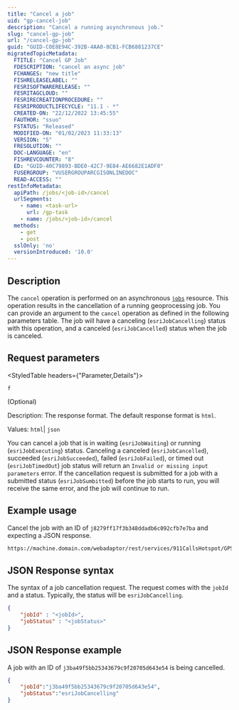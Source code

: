 ```yaml
---
title: "Cancel a job"
uid: "gp-cancel-job"
description: "Cancel a running asynchronous job."
slug: "cancel-gp-job"
url: "/cancel-gp-job"
guid: "GUID-C0E8E94C-392B-4AA0-8CB1-FCB6881237CE"
migratedTopicMetadata:
  FTITLE: "Cancel GP Job"
  FDESCRIPTION: "cancel an async job"
  FCHANGES: "new title"
  FISHRELEASELABEL: ""
  FESRISOFTWARERELEASE: ""
  FESRITAGCLOUD: ""
  FESRIRECREATIONPROCEDURE: ""
  FESRIPRODUCTLIFECYCLE: "11.1 - *"
  CREATED-ON: "22/12/2022 13:45:55"
  FAUTHOR: "ssuo"
  FSTATUS: "Released"
  MODIFIED-ON: "01/02/2023 11:33:13"
  VERSION: "5"
  FRESOLUTION: ""
  DOC-LANGUAGE: "en"
  FISHREVCOUNTER: "8"
  ED: "GUID-40C79893-BDE0-42C7-9E84-AE6682E1ADF0"
  FUSERGROUP: "VUSERGROUPARCGISONLINEDOC"
  READ-ACCESS: ""
restInfoMetadata:
  apiPath: /jobs/<job-id>/cancel
  urlSegments:
    - name: <task-url>
      url: /gp-task
    - name: /jobs/<job-id>/cancel
  methods: 
    - get
    - post
  sslOnly: 'no'
  versionIntroduced: '10.0'
---
```


## Description

The `cancel` operation is performed on an asynchronous [`jobs`](/gp-job) resource. This operation results in the cancellation of a running geoprocessing job. You can provide an argument to the `cancel` operation as defined in the following parameters table. The job will have a canceling (`esriJobCancelling`) status with this operation, and a canceled (`esriJobCancelled`) status when the job is canceled.

##  Request parameters

<StyledTable headers={"Parameter,Details"}>
<StyledTableRow>
<StyledTableCell cellStyle="markdown">

`f`

(Optional)

</StyledTableCell>
<StyledTableCell cellStyle="markdown">

Description: The response format. The default response format is `html`.

Values: `html`| `json`

</StyledTableCell>
</StyledTableRow>
</StyledTable>

You can cancel a job that is in waiting (`esriJobWaiting`) or running (`esriJobExecuting`) status. Canceling a canceled (`esriJobCancelled`), succeeded (`esriJobSucceeded`), failed (`esriJobFailed`), or timed out (`esriJobTimedOut`) job status will return an `Invalid or missing input parameters` error. If the cancellation request is submitted for a job with a submitted status (`esriJobSumbitted`) before the job starts to run, you will receive the same error, and the job will continue to run.

## Example usage

Cancel the job with an ID of `j8279ff17f3b348ddadb6c092cfb7e7ba` and expecting a JSON response.

```markdown
https://machine.domain.com/webadaptor/rest/services/911CallsHotspot/GPServer/911%20Calls%20Hotspot/jobs/j8279ff17f3b348ddadb6c092cfb7e7ba/cancel?f=json
```

 

## JSON Response syntax

The syntax of a job cancellation request. The request comes with the `jobId` and a status. Typically, the status will be `esriJobCancelling`.

```json
{
    "jobId" : "<jobId>",
    "jobStatus" : "<jobStatus>"
}
```

 

## JSON Response example

A job with an ID of `j3ba49f5bb25343679c9f20705d643e54` is being cancelled.

```json
{
    "jobId":"j3ba49f5bb25343679c9f20705d643e54",
    "jobStatus":"esriJobCancelling"
}
```

 
